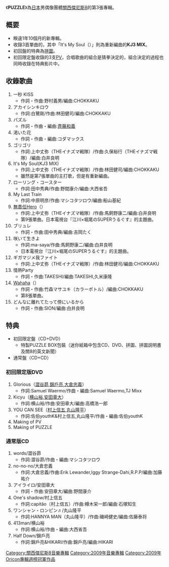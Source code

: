{{expand|time=2010-04-15T10:13:26+00:00}}
{{Infobox Album 
| Name           = PUZZLE
| Artist         = [[關西傑尼斯8|關西傑尼斯8]]
| Type           = 專輯
| Released       = 2009年4月15日
| Recorded       = 
| Genre          = [[J-POP|J-POP]]（[[演歌・歌謠曲|演歌・歌謠曲]]）
| Length         = 
| Label          = [[IMPERIAL_RECORDS|IMPERIAL RECORDS]]
| Producer       = 
| Reviews        = 
| Chart position = * 周榜最高第1名（[[Oricon|Oricon]]）
* 2009年4月月榜第4名（Oricon）
* 2009年度上半年度第11名（Oricon）
* 2009年度年榜第26名（Oricon）
| Certification  = 
| Last album     = [[KJ2_ZUKKOKE大大脫|KJ2 ZUKKOKE大大脫]]<br />（2007年）
| This album     = '''PUZZLE'''<br />（2009年）
| Next album     = [[8UPPERS|8UPPERS]]<br /> (2010年)
}}

《'''PUZZLE'''》為[[日本|日本]]男偶像團體[[關西傑尼斯8|關西傑尼斯8]]的第3張專輯。

== 概要 ==
* 睽違1年10個月的新專輯。
* 收錄3首單曲的，其中「It's My Soul（{{lang-ja|イッツ マイ ソウル}}）」則為重新編曲的'''KJ3 MIX'''。
* 初回盤的特典為[[拼圖|拼圖]]。
* 初回限定盤收錄的3支[[音樂錄影帶|PV]]，合唱歌曲的組合是猜拳決定的，組合決定的過程也同時收錄在特典影片中。

== 收錄歌曲 ==
# 一秒 KISS
#* 作詞・作曲:野村義男/編曲:CHOKKAKU
# アカイシンキロウ
#* 作詞:白鷺剛/作曲:林田健司/編曲:CHOKKAKU
# パズル
#* 作詞・作曲・編曲:[[齊藤和義|斉藤和義]]
# 渇いた花
#* 作詞・作曲・編曲:コダマックス
# ゴリゴリ
#* 作詞:上中丈弥（THEイナズマ戦隊）/作曲:久保裕行（THEイナズマ戦隊）/編曲:白井良明
# It's My Soul(KJ3 MIX)
#* 作詞:上中丈弥（THEイナズマ戦隊）/作曲:林田健司/編曲:CHOKKAKU
#* 雖然是第7張單曲的主打歌，但是有重新編曲。
# ローリング・コースター
#* 作詞:田中秀典/作曲:野間康介/編曲:大西省吾
# My Last Train
#* 作詞:中原明彦/作曲:マシコタツロウ/編曲:船山基紀
# [[無責任Hero|無責任Hero]]（{{lang-ja|無責任ヒーロー}}）
#* 作詞:上中丈弥（THEイナズマ戦隊）/作曲:馬飼野康二/編曲:白井良明
#* 第9張單曲。日本電視台『江川×堀尾のSUPERうるぐす』的主題曲。
# ブリュレ
#* 作詞・作曲:田中秀典/編曲:吉岡たく
# 咲いて生きよ
#* 作詞:ma-saya/作曲:馬飼野康二/編曲:白井良明
#* 日本電視台『江川×堀尾のSUPERうるぐす』的主題曲。
# ギガマジメ我ファイト
#* 作詞:上中丈弥（THEイナズマ戦隊）/作曲:林田健司/編曲:CHOKKAKU
# 情熱Party
#* 作詞・作曲:TAKESHI/編曲:TAKESHI,久米康隆
# [[Wahaha|Wahaha]]（{{lang-ja|ワッハッハー}}）
#* 作詞・作曲:竹森マサユキ（カラーボトル）/編曲:CHOKKAKU
#* 第8張單曲。
# どんなに離れてたって傍にいるから
#* 作詞・作曲:SION/編曲:白井良明

== 特典 ==
* 初回限定盤（CD+DVD）
** 特製PUZZLE BOX包裝（迷你紙箱中包含CD、DVD、拼圖、拼圖説明書及關8的英文新聞）
* 通常盤（CD+CD）

=== 初回限定版DVD ===
# Glorious（[[澀谷昴|澀谷昴]],[[錦戶亮|錦戶亮]],[[大倉忠義|大倉忠義]]）
#* 作詞:Samuel Waermo/作曲・編曲:Samuel Waermo,TJ Mixx
# Kicyu（[[横山裕|横山裕]],[[安田章大|安田章大]]）
#* 作詞:横山裕/作曲:安田章大/編曲:高橋浩一郎
# YOU CAN SEE（[[村上信五|村上信五]],[[丸山隆平|丸山隆平]]）
#* 作詞:佐伯youthK&村上信五,丸山隆平/作曲・編曲:佐伯youthK
# Making of PV
# Making of PUZZLE

=== 通常版CD ===
# words/澀谷昴
#* 作詞:澀谷昴/作曲・編曲:マシコタツロウ
# no-no-no/大倉忠義
#* 作詞:大倉忠義/作曲:Erik Lewander,Iggy Strange-Dahi,R.P.P/編曲:加藤祐介
# アイライロ/安田章大
#* 作詞・作曲:安田章大/編曲:野間康介
# One's shadow/村上信五
#* 作詞:capitão（村上信五）/作曲:樽木栄一郎/編曲:石塚知生
# ワンシャン・ロンピン♬/丸山隆平
#* 作詞:HANNYA MAN（丸山隆平）/作曲:磯崎健史/編曲:佐藤泰将
# 413man/横山裕
#* 作詞:横山裕/作曲・編曲:大西省吾
# Half Down/錦戶亮
#* 作詞:錦戶亮&HIKARI/作曲:錦戶亮/編曲:HIKARI

{{關西傑尼斯8}}
{{Oricon專輯週榜冠軍 (2009年)|2009年4月27日}}

{{DEFAULTSORT:Puzzle}}

[[Category:關西傑尼斯8音樂專輯|Category:關西傑尼斯8音樂專輯]]
[[Category:2009年音樂專輯|Category:2009年音樂專輯]]
[[Category:2009年Oricon專輯週榜冠軍作品|Category:2009年Oricon專輯週榜冠軍作品]]
